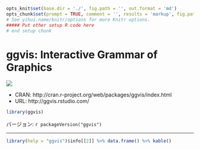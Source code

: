 ```r
opts_knit$set(base.dir = './', fig.path = '', out.format = 'md')
opts_chunk$set(prompt = TRUE, comment = '', results = 'markup', fig.path = '../Figure/')
# See yihui.name/knitr/options for more Knitr options.
##### Put other setup R code here
# end setup chunk
```
# ggvis: Interactive Grammar of Graphics

[![](http://www.r-pkg.org/badges/version/ggvis)](http://cran.rstudio.com/web/packages/ggvis/index.html)

* CRAN: http://cran.r-project.org/web/packages/ggvis/index.html
* URL: http://ggvis.rstudio.com/

```r
library(ggvis)
```

バージョン: `r packageVersion("ggvis")`

-----

```r
library(help = "ggvis")$info[[2]] %>% data.frame() %>% kable()
```
